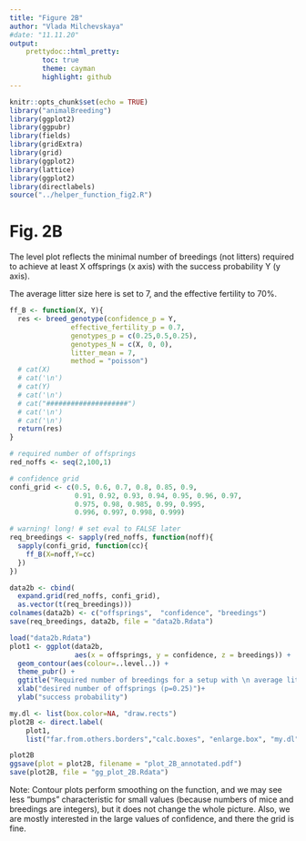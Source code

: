 ```yaml
---
title: "Figure 2B"
author: "Vlada Milchevskaya"
#date: "11.11.20"
output: 
    prettydoc::html_pretty:
        toc: true
        theme: cayman
        highlight: github
---
```


```r
knitr::opts_chunk$set(echo = TRUE)
library("animalBreeding")
library(ggplot2)
library(ggpubr)
library(fields)
library(gridExtra)
library(grid)
library(ggplot2)
library(lattice)
library(ggplot2)
library(directlabels)
source("../helper_function_fig2.R")
```


# Fig. 2B

The level plot reflects the minimal number of breedings (not litters) 
required to achieve at least X offsprings (x axis) 
with the success probability Y (y axis). 

The average litter size here is set to 7, and the effective fertility to 70%.

```r
ff_B <- function(X, Y){
  res <- breed_genotype(confidence_p = Y, 
               effective_fertility_p = 0.7, 
               genotypes_p = c(0.25,0.5,0.25), 
               genotypes_N = c(X, 0, 0), 
               litter_mean = 7, 
               method = "poisson")
  # cat(X)
  # cat('\n')
  # cat(Y)
  # cat('\n')
  # cat("####################")
  # cat('\n')
  # cat('\n')
  return(res)
}

# required number of offsprings
red_noffs <- seq(2,100,1) 

# confidence grid
confi_grid <- c(0.5, 0.6, 0.7, 0.8, 0.85, 0.9, 
                0.91, 0.92, 0.93, 0.94, 0.95, 0.96, 0.97, 
                0.975, 0.98, 0.985, 0.99, 0.995, 
                0.996, 0.997, 0.998, 0.999)

```

```r
# warning! long! # set eval to FALSE later
req_breedings <- sapply(red_noffs, function(noff){
  sapply(confi_grid, function(cc){
    ff_B(X=noff,Y=cc)
  })
})

data2b <- cbind(
  expand.grid(red_noffs, confi_grid), 
  as.vector(t(req_breedings)))
colnames(data2b) <- c("offsprings",  "confidence", "breedings")
save(req_breedings, data2b, file = "data2b.Rdata")
```


```r
load("data2b.Rdata")
plot1 <- ggplot(data2b, 
                aes(x = offsprings, y = confidence, z = breedings)) +
  geom_contour(aes(colour=..level..)) + 
  theme_pubr() +  
  ggtitle("Required number of breedings for a setup with \n average litter 7 and average fertility 70%")+
  xlab("desired number of offsprings (p=0.25)")+
  ylab("success probability")

my.dl <- list(box.color=NA, "draw.rects")
plot2B <- direct.label(
    plot1, 
    list("far.from.others.borders","calc.boxes", "enlarge.box", "my.dl")) 

plot2B
ggsave(plot = plot2B, filename = "plot_2B_annotated.pdf")
save(plot2B, file = "gg_plot_2B.Rdata")
```

Note: Contour plots perform smoothing on the function, and we may see less 
"bumps" characteristic for small values 
(because numbers of mice and breedings are integers), but it does not change the
whole picture. Also, we are mostly interested in the large values of confidence,
and there the grid is fine.
